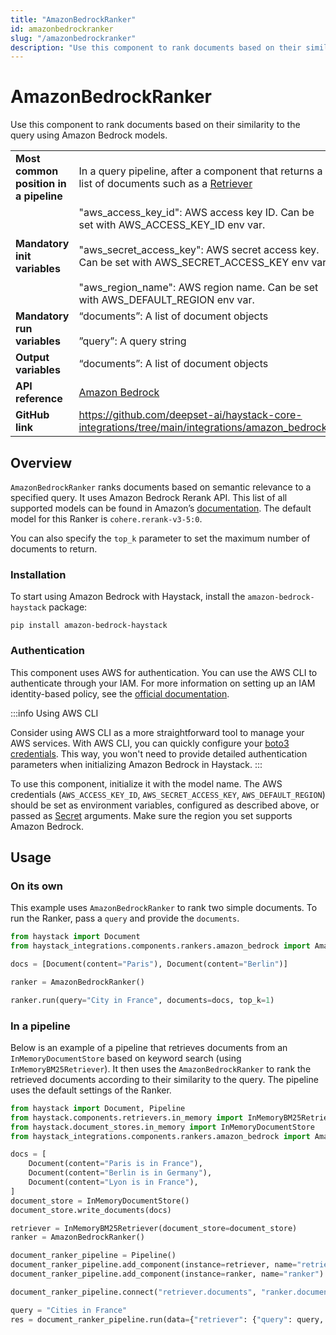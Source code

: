 ```yaml
---
title: "AmazonBedrockRanker"
id: amazonbedrockranker
slug: "/amazonbedrockranker"
description: "Use this component to rank documents based on their similarity to the query using Amazon Bedrock models."
---
```


# AmazonBedrockRanker

Use this component to rank documents based on their similarity to the query using Amazon Bedrock models.

|  |  |
| --- | --- |
| **Most common position in a pipeline** | In a query pipeline, after a component that returns a list of documents such as a [Retriever](/docs/pipeline-components/retrievers.mdx) |
| **Mandatory init variables** | "aws_access_key_id": AWS access key ID. Can be set with AWS_ACCESS_KEY_ID env var.  <br /> <br />"aws_secret_access_key": AWS secret access key. Can be set with AWS_SECRET_ACCESS_KEY env var.  <br /> <br />"aws_region_name": AWS region name. Can be set with AWS_DEFAULT_REGION env var. |
| **Mandatory run variables** | “documents”: A list of document objects  <br /> <br />”query”: A query string |
| **Output variables** | “documents”: A list of document objects |
| **API reference** | [Amazon Bedrock](/reference/integrations-amazon-bedrock) |
| **GitHub link** | https://github.com/deepset-ai/haystack-core-integrations/tree/main/integrations/amazon_bedrock/ |

## Overview

`AmazonBedrockRanker` ranks documents based on semantic relevance to a specified query. It uses Amazon Bedrock Rerank API. This list of all supported models can be found in Amazon’s [documentation](https://docs.aws.amazon.com/bedrock/latest/userguide/rerank-supported.html). The default model for this Ranker is `cohere.rerank-v3-5:0`.

You can also specify the `top_k` parameter to set the maximum number of documents to return.

### Installation

To start using Amazon Bedrock with Haystack, install the `amazon-bedrock-haystack` package:

```shell
pip install amazon-bedrock-haystack
```

### Authentication

This component uses AWS for authentication. You can use the AWS CLI to authenticate through your IAM. For more information on setting up an IAM identity-based policy, see the [official documentation](https://docs.aws.amazon.com/bedrock/latest/userguide/security_iam_id-based-policy-examples.html).

:::info
Using AWS CLI

Consider using AWS CLI as a more straightforward tool to manage your AWS services. With AWS CLI, you can quickly configure your [boto3 credentials](https://boto3.amazonaws.com/v1/documentation/api/latest/guide/credentials.html). This way, you won't need to provide detailed authentication parameters when initializing Amazon Bedrock in Haystack.
:::

To use this component, initialize it with the model name. The AWS credentials (`AWS_ACCESS_KEY_ID`, `AWS_SECRET_ACCESS_KEY`, `AWS_DEFAULT_REGION`) should be set as environment variables, configured as described above, or passed as [Secret](../../concepts/secret-management.mdx) arguments. Make sure the region you set supports Amazon Bedrock.

## Usage

### On its own

This example uses `AmazonBedrockRanker` to rank two simple documents. To run the Ranker, pass a `query` and provide the `documents`.

```python
from haystack import Document
from haystack_integrations.components.rankers.amazon_bedrock import AmazonBedrockRanker

docs = [Document(content="Paris"), Document(content="Berlin")]

ranker = AmazonBedrockRanker()

ranker.run(query="City in France", documents=docs, top_k=1)
```

### In a pipeline

Below is an example of a pipeline that retrieves documents from an `InMemoryDocumentStore` based on keyword search (using `InMemoryBM25Retriever`). It then uses the `AmazonBedrockRanker` to rank the retrieved documents according to their similarity to the query. The pipeline uses the default settings of the Ranker.

```python
from haystack import Document, Pipeline
from haystack.components.retrievers.in_memory import InMemoryBM25Retriever
from haystack.document_stores.in_memory import InMemoryDocumentStore
from haystack_integrations.components.rankers.amazon_bedrock import AmazonBedrockRanker

docs = [
    Document(content="Paris is in France"),
    Document(content="Berlin is in Germany"),
    Document(content="Lyon is in France"),
]
document_store = InMemoryDocumentStore()
document_store.write_documents(docs)

retriever = InMemoryBM25Retriever(document_store=document_store)
ranker = AmazonBedrockRanker()

document_ranker_pipeline = Pipeline()
document_ranker_pipeline.add_component(instance=retriever, name="retriever")
document_ranker_pipeline.add_component(instance=ranker, name="ranker")

document_ranker_pipeline.connect("retriever.documents", "ranker.documents")

query = "Cities in France"
res = document_ranker_pipeline.run(data={"retriever": {"query": query, "top_k": 3}, "ranker": {"query": query, "top_k": 2}})
```
